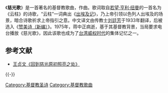 {{expand language|1=en|time=2019-10-11T15:25:11+00:00}}
{{no footnotes|time=2019-10-11T15:25:11+00:00}}
《'''慈光歌'''》是一首著名的基督教歌曲，{{link-en|约翰·戴可仕|John Bacchus Dykes}}作曲。歌词取自[[若望·亨利·纽曼|若望·亨利·纽曼]]的一首名为《云柱》的诗歌，“云柱”一词典出《[[出埃及记|出埃及记]]》，乃上帝引领以色列人出埃及的场景，暗合诗歌祈求上帝指引之意。中文译文由传教士[[刘廷芳_(传教士)|刘廷芳]]于1933年翻译，后被选入《[[赞美诗（新编）|赞美诗（新编）]]》。1975年，蒋中正病逝，基于其基督教背景，当局要求电台播放《慈光歌》，因此该歌也成为了[[台湾威权时代|台湾威权时代]]的集体记忆之一。

== 参考文献 ==
{{Reflist}}
* [http://www.cap.org.tw/W/w-151-8.html 王贞文《回到慈光原初照亮之处》] {{Wayback|url=http://www.cap.org.tw/W/w-151-8.html |date=20160304133141 }}

{{-}}
{{赞美诗新编|修}}

[[Category:基督教圣诗|Category:基督教圣诗]]
[[Category:基督教歌曲|Category:基督教歌曲]]
